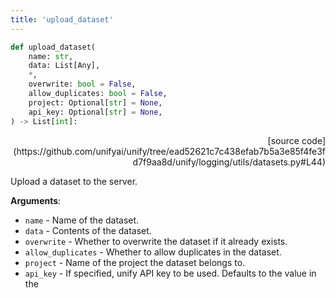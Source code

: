 ```yaml
---
title: 'upload_dataset'
---
```


```python
def upload_dataset(
    name: str,
    data: List[Any],
    *,
    overwrite: bool = False,
    allow_duplicates: bool = False,
    project: Optional[str] = None,
    api_key: Optional[str] = None,
) -> List[int]:
```

<p align="right">[source code](https://github.com/unifyai/unify/tree/ead52621c7c438efab7b5a3e85f4fe3fd7f9aa8d/unify/logging/utils/datasets.py#L44)</p>

Upload a dataset to the server.

**Arguments**:

- `name` - Name of the dataset.
- `data` - Contents of the dataset.
- `overwrite` - Whether to overwrite the dataset if it already exists.
- `allow_duplicates` - Whether to allow duplicates in the dataset.
- `project` - Name of the project the dataset belongs to.
- `api_key` - If specified, unify API key to be used. Defaults to the value in the